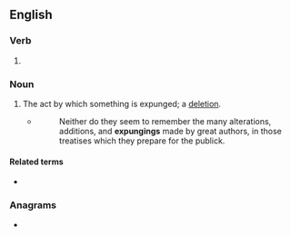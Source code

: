 ==English==

===Verb===
{{head|en|verb form}}

# {{present participle of|expunge|lang=en|nocat=1}}

===Noun===
{{en-noun}}

# The act by which something is expunged; a [[deletion]].
#* {{w|Jonathan Swift}}
#*: Neither do they seem to remember the many alterations, additions, and '''expungings''' made by great authors, in those treatises which they prepare for the publick.

====Related terms====
* {{l|en|expungement}}

===Anagrams===
* {{anagrams|en|a=egginnpux|expugning}}
